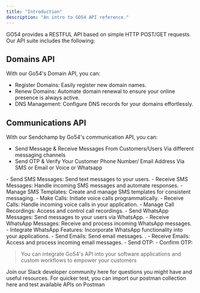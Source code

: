 ```yaml
---
title: "Introduction"
description: "An intro to GO54 API reference."
---
```


GO54 provides a RESTFUL API based on simple HTTP POST/GET requests. Our API suite includes the following:

## Domains API
With our Go54's Domain API, you can:
- Register Domains: Easily register new domain names.
- Renew Domains: Automate domain renewal to ensure your online presence is always active.
- DNS Management: Configure DNS records for your domains effortlessly.

## Communications API
With our Sendchamp by Go54's communication API, you can:
- Send Message & Receive Messages From Customers/Users Via different messaging channels
- Send OTP & Verify Your Customer Phone Number/ Email Address Via SMS or Email or Voice or Whatsapp

<Tabs>
  <Tab title="SMS">
    - Send SMS Messages: Send text messages to your users.
    - Receive SMS Messages: Handle incoming SMS messages and automate responses.
    - Manage SMS Templates: Create and manage SMS templates for consistent messaging.
  </Tab>
  <Tab title="Voice">
    - Make Calls: Initiate voice calls programmatically.
    - Receive Calls: Handle incoming voice calls in your application.
    - Manage Call Recordings: Access and control call recordings.
  </Tab>
  <Tab title="WhatsApp">
    - Send WhatsApp Messages: Send messages to your users via WhatsApp.
    - Receive WhatsApp Messages: Receive and process incoming WhatsApp messages.
    - Integrate WhatsApp Features: Incorporate WhatsApp functionality into your applications.
  </Tab>
  <Tab title="Email">
    - Send Emails: Send email messages. .
    - Receive Emails: Access and process incoming email messages.
  </Tab>
  <Tab title="Verification">
    - Send OTP:
    - Confirm OTP:
  </Tab>
</Tabs>

> You can integrate Go54's API into your software applications and custom workflows to empower your customers

<Card title="Developer Community" icon="link" href="https://community.sendchamp.com/">
  Join our Slack developer community here for questions you might have and useful resources.
</Card>


<Card title="Postman Collection" icon="link" href="#">
  For quicker test, you can import our postman collection here and test available APIs on Postman
</Card>
